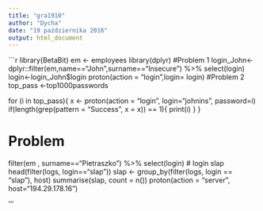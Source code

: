 ---
title: "gra1910"
author: "Dycha"
date: "19 października 2016"
output: html_document
---

```{r echo=FALSE, warning=FALSE, message=FALSE}
library(BetaBit)
em <- employees
library(dplyr)
#Problem 1
login_John<-dplyr::filter(em,name=="John",surname=="Insecure") %>% select(login)
login<-login_John$login
proton(action = "login",login= login)
#Problem 2
top_pass <-top1000passwords

for (i in top_pass){
  x <- proton(action = "login", login="johnins", password=i)
  if(length(grep(pattern = "Success", x = x)) == 1){
    print(i)
  }
}

# Problem
filter(em , surname=="Pietraszko") %>% select(login)
# login slap
head(filter(logs, login=="slap"))
slap <- group_by(filter(logs, login == "slap"), host)
summarise(slap, count = n())
proton(action = "server", host="194.29.178.16")

'''